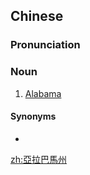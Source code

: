 {{also|亚拉巴马州}}
==Chinese==
{{zh-forms|s=亚拉巴马州}}

===Pronunciation===
{{zh-pron
|m=yàlābāmǎ zhōu
|c=aa3 laai1 baa1 maa5 zau1
|cat=n
}}

===Noun===
{{zh-noun}}

# [[Alabama]]

====Synonyms====
* {{zh-l|阿拉巴馬州}}

[[zh:亞拉巴馬州]]